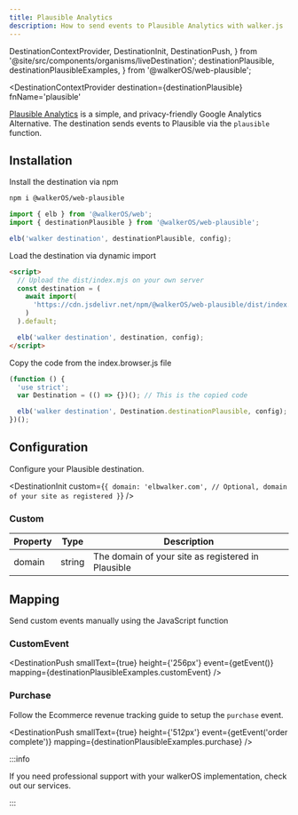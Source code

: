 ```yaml
---
title: Plausible Analytics
description: How to send events to Plausible Analytics with walker.js
---
```


  DestinationContextProvider,
  DestinationInit,
  DestinationPush,
} from '@site/src/components/organisms/liveDestination';
  destinationPlausible,
  destinationPlausibleExamples,
} from '@walkerOS/web-plausible';

<DestinationContextProvider
  destination={destinationPlausible}
  fnName='plausible'
>

<PackageLink
  browser="@walkerOS/web-plausible"
  es5="@walkerOS/web-plausible"
  github="packages/web/plausible"
  npm="@walkerOS/web-plausible"
/>

[Plausible Analytics](https://plausible.io/) is a simple, and privacy-friendly
Google Analytics Alternative. The destination sends events to Plausible via
the&nbsp;<Link to="https://plausible.io/docs/custom-event-goals#trigger-custom-events-manually-with-a-javascript-function">`plausible`
function</Link>.

## Installation

<Tabs>
  <TabItem value="ts" label="TypeScript" default>
Install the destination via npm

```bash
npm i @walkerOS/web-plausible
```

```js
import { elb } from '@walkerOS/web';
import { destinationPlausible } from '@walkerOS/web-plausible';

elb('walker destination', destinationPlausible, config);
```

  </TabItem>
  <TabItem value="script" label="Script">

Load the destination via dynamic import

```html
<script>
  // Upload the dist/index.mjs on your own server
  const destination = (
    await import(
      'https://cdn.jsdelivr.net/npm/@walkerOS/web-plausible/dist/index.mjs'
    )
  ).default;

  elb('walker destination', destination, config);
</script>
```

  </TabItem>
  <TabItem value="code" label="Code">
Copy the code from the&nbsp;<Link to="https://cdn.jsdelivr.net/npm/@walkerOS/web-plausible@latest/dist/index.browser.js">index.browser.js</Link> file

```js
(function () {
  'use strict';
  var Destination = (() => {})(); // This is the copied code

  elb('walker destination', Destination.destinationPlausible, config);
})();
```

  </TabItem>
</Tabs>

## Configuration

Configure your Plausible destination.

<DestinationInit
  custom={`{
    domain: 'elbwalker.com', // Optional, domain of your site as registered
  }`}
/>

### Custom

| Property | Type   | Description                                        |
| -------- | ------ | -------------------------------------------------- |
| domain   | string | The domain of your site as registered in Plausible |

## Mapping

Send&nbsp;<Link to="https://plausible.io/docs/custom-event-goals#trigger-custom-events-manually-with-a-javascript-function">custom
events</Link> manually using the JavaScript function

### CustomEvent

<DestinationPush
  smallText={true}
  height={'256px'}
  event={getEvent()}
  mapping={destinationPlausibleExamples.customEvent}
/>

### Purchase

Follow
the&nbsp;<Link to="https://plausible.io/docs/ecommerce-revenue-tracking">Ecommerce
revenue tracking</Link> guide to setup the `purchase` event.

<DestinationPush
  smallText={true}
  height={'512px'}
  event={getEvent('order complete')}
  mapping={destinationPlausibleExamples.purchase}
/>

:::info

If you need professional support with your walkerOS implementation, check out
our&nbsp;<Link to="/services">services</Link>.

:::

</DestinationContextProvider>
